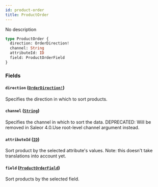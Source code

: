 ```yaml
---
id: product-order
title: ProductOrder
---
```


No description

```graphql
type ProductOrder {
  direction: OrderDirection!
  channel: String
  attributeId: ID
  field: ProductOrderField
}
```

### Fields

#### `direction` ([`OrderDirection!`](../../../developer/api-reference/enums/order-direction))

Specifies the direction in which to sort products.

#### `channel` ([`String`](../../../developer/api-reference/scalars/string))

Specifies the channel in which to sort the data. DEPRECATED: Will be removed in Saleor 4.0.Use root-level channel argument instead.

#### `attributeId` ([`ID`](../../../developer/api-reference/scalars/id))

Sort product by the selected attribute's values.
Note: this doesn't take translations into account yet.

#### `field` ([`ProductOrderField`](../../../developer/api-reference/enums/product-order-field))

Sort products by the selected field.
